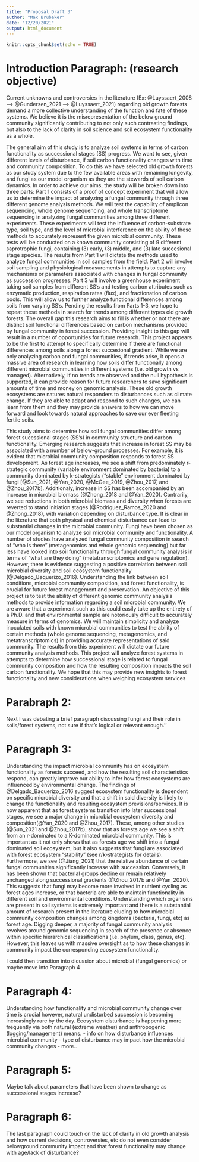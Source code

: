 ```yaml
---
title: "Proposal Draft 3"
author: "Max Brubaker"
date: "12/20/2021"
output: html_document
---
```


```r
knitr::opts_chunk$set(echo = TRUE)
```
# Introduction Paragraph: (research objective)


Current unknowns and controversies in the literature (Ex: @Luyssaert_2008 --> @Gundersen_2021 --> @Luyssaert_2021) regarding old growth forests demand a more collective understanding of the function and fate of these systems. We believe it is the misrepresentation of the below ground community significantly contributing to not only such contrasting findings, but also to the lack of clarity in soil science and soil ecosystem functionality as a whole. 

The general aim of this study is to analyze soil systems in terms of carbon functionality as successional stages (SS) progress. We want to see, given different levels of disturbance, if soil carbon functionality changes with time and community composition. To do this we have selected old growth forests as our study system due to the few available areas with remaining longevity, and fungi as our model organism as they are the stewards of soil carbon dynamics. In order to achieve our aims, the study will be broken down into three parts: Part 1 consists of a proof of concept experiment that will allow us to determine the impact of analyzing a fungal community through three different genome analysis methods. We will test the capability of amplicon sequencing, whole genome sequencing, and whole transcriptome sequencing in analyzing fungal communities among three different experiments. These experiments will test the influence of carbon-substrate type, soil type, and the level of microbial interference on the ability of these methods to accurately represent the given microbial community. These tests will be conducted on a known community consisting of 9 different saprotrophic fungi, containing (3) early, (3) middle, and (3) late succesional stage species. The results from Part 1 will dictate the methods used to analyze fungal communities in soil samples from the field. Part 2 will involve soil sampling and physiological measurements in attempts to capture any mechanisms or parameters associated with changes in fungal community as succession progresses. Part 3 will involve a greenhouse experiment taking soil samples from different SS's and testing carbon attributes such as enzymatic production, respiration rates (flux), and fractionation of carbon pools. This will allow us to further analyze functional differences among soils from varying SS's. Pending the results from Parts 1-3, we hope to repeat these methods in search for trends among different types old growth forests. The overall gap this research aims to fill is whether or not there are distinct soil functional differences based on carbon mechanisms provided by fungal community in forest succession. Providing insight to this gap will result in a number of opportunities for future research. This project appears to be the first to attempt to specifically determine if there are functional differences among soils along a forest succesional gradient. While we are only analyzing carbon and fungal communities, if trends arise, it opens a massive area of research in learning how soils differ functionally among different microbial communities in different systems (i.e. old growth vs managed). Alternatively, if no trends are observed and the null hypothesis is supported, it can provide reason for future researchers to save significant amounts of time and money on genomic analysis. These old growth ecosystems are natures natural responders to disturbances such as climate change. If they are able to adapt and respond to such changes, we can learn from them and they may provide answers to how we can move forward and look towards natural approaches to save our ever fleeting fertile soils.



This study aims to determine how soil fungal communities differ among forest sucessional stages (SS’s) in community structure and carbon functionality. Emerging research suggests that increase in forest SS may be associated with a number of below-ground processes. For example, it is evident that microbial community composition responds to forest SS development. As forest age increases, we see a shift from predominately r-strategic community (variable environment dominated by bacteria) to a community dominated by k-strategists (“stable” environment dominated by fungi [@Sun_2021, @Yan_2020, @McGee_2019, @Zhou_2017, and @Zhou_2017b]. Additionaly, increase in SS has been accompanied by an increase in microbial biomass (@Zhong_2018 and @Yan_2020). Contrarily, we see reductions in both microbial biomass and diversity when forests are reverted to stand initiation stages (@Rodriguez_Ramos_2020 and @Zhong_2018), with variation depending on disturbance type. It is clear in the literature that both physical and chemical disturbance can lead to substantial changes in the microbial community. Fungi have been chosen as our model organism to analyze soil microbial community and functionality. A number of studies have analyzed fungal community composition in search of “who is there” (metagenomics and whole genomic sequencing) but far less have looked into soil functionality through fungal community analysis in terms of “what are they doing” (metatranscriptomics and gene regulation). However, there is evidence suggesting a positive correlation between soil microbial diversity and soil ecosystem functionality (@Delgado_Baquerizo_2016). Understanding the link between soil conditions, microbial community composition, and forest functionality, is crucial for future forest management and preservation. An objective of this project is to test the ability of different genomic community analysis methods to provide information regarding a soil microbial community. We are aware that a experiment such as this could easily take up the entirety of a Ph.D. and that environmental sample are notoriously difficult to accurately measure in terms of genomics. We will maintain simplicity and analyze inoculated soils with known microbial communities to test the ability of certain methods (whole genome sequencing, metagenomics, and metatranscriptomics) in providing accurate representations of said community. The results from this experiment will dictate our future community analysis methods. This project will analyze forest systems in attempts to determine how successional stage is related to fungal community composition and how the resulting composition impacts the soil carbon functionality. We hope that this may provide new insights to forest functionality and new considerations when weighing ecosystem services





# Parabraph 2: 

Next I was debating a brief paragraph discussing fungi and their role in soils/forest systems, not sure if that’s logical or relevant enough.''






# Paragraph 3: 

Understanding the impact microbial community has on ecosystem functionality as forests succeed, and how the resulting soil characteristics respond, can greatly improve our ability to infer how forest ecosystems are influenced by environmental change. The findings of @Delgado_Baquerizo_2016 suggest ecosystem functionality is dependent on specific microbial diversity and that a shift in said diversity is likely to change the functionality and resulting ecosystem previsions/services. It is now apparent that as forest systems transition into later successional stages, we see a major change in microbial ecosystem diversity and composition(@Yan_2020 and @Zhou_2017). These, among other studies (@Sun_2021 and @Zhou_2017b), show that as forests age we see a shift from an r-dominated to a K-dominated microbial community. This is important as it not only shows that as forests age we shift into a fungal dominated soil ecosystem, but it also suggests that fungi are associated with forest ecosystem “stability” (see r/k-strategists for details). Furthermore, we see (@Jiang_2021) that the relative abundance of certain fungal communities significantly increase with succession. Conversely, it has been shown that bacterial groups decline or remain relatively unchanged along successional gradients (@Zhou_2017b and @Yan_2020). This suggests that fungi may become more involved in nutrient cycling as forest ages increase, or that bacteria are able to maintain functionality in different soil and environmental conditions. Understanding which organisms are present in soil systems is extremely important and there is a substantial amount of research present in the literature eluding to how microbial community composition changes among kingdoms (bacteria, fungi, etc) as forest age. Digging deeper, a majority of fungal community analysis revolves around genomic sequencing in search of the presence or absence within specific hierarchical classifications (i.e. phylum, class, genus, etc). However, this leaves us with massive oversight as to how these changes in community impact the corresponding ecosystem functionality.

I could then transition into dicussion about microbial (fungal genomics) or maybe move into Paragraph 4


# Paragraph 4:

Understanding how functionality and microbial community change over time is crucial however, natural undisturbed succession is becoming increasingly rare by the day. Ecosystem disturbance is happening more frequently via both natural (extreme weather) and anthropogenic (logging/management) means. 
-	info on how disturbance influences microbial community
-	type of disturbance may impact how the microbial community changes 
-	more..

    
# Paragraph 5: 

Maybe talk about parameters that have been shown to change as successional stages increase?


# Paragraph 6:

The last paragraph could touch on the lack of clarity in old growth analysis and how current decisions, controversies, etc do not even consider belowground community impact and that forest functionality may change with age/lack of disturbance?














